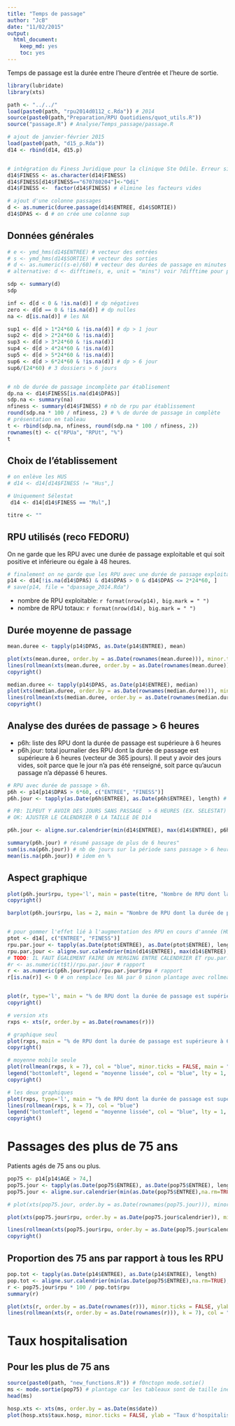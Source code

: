 ```yaml
---
title: "Temps de passage"
author: "JcB"
date: "11/02/2015"
output:
  html_document:
    keep_md: yes
    toc: yes
---
```


Temps de passage est la durée entre l'heure d'entrée et l'heure de sortie.

```r

library(lubridate)
library(xts)

path <- "../../"
load(paste0(path, "rpu2014d0112_c.Rda")) # 2014
source(paste0(path,"Preparation/RPU Quotidiens/quot_utils.R"))
source("passage.R") # Analyse/Temps_passage/passage.R

# ajout de janvier-février 2015
load(paste0(path, "d15_p.Rda"))
d14 <- rbind(d14, d15.p)


# intégration du Finess Juridique pour la clinique Ste Odile. Erreur signalée par Mr Nold: certains RPU de Ste Odile contiennent le Finess juridique au lieu du géographique
d14$FINESS <- as.character(d14$FINESS)
d14$FINESS[d14$FINESS=="670780204"]<-"Odi"
d14$FINESS <-  factor(d14$FINESS) # élimine les facteurs vides

# ajout d'une colonne passages
d <- as.numeric(duree.passage(d14$ENTREE, d14$SORTIE))
d14$DPAS <- d # on crée une colonne sup
```

Données générales
-----------------
```r
# e <- ymd_hms(d14$ENTREE) # vecteur des entrées
# s <- ymd_hms(d14$SORTIE) # vecteur des sorties
# d <- as.numeric((s-e)/60) # vecteur des durées de passage en minutes
# alternative: d <- difftime(s, e, unit = "mins") voir ?difftime pour plus de détails.

sdp <- summary(d)
sdp

inf <- d[d < 0 & !is.na(d)] # dp négatives
zero <- d[d == 0 & !is.na(d)] # dp nulles
na <- d[is.na(d)] # les NA

sup1 <- d[d > 1*24*60 & !is.na(d)] # dp > 1 jour
sup2 <- d[d > 2*24*60 & !is.na(d)] 
sup3 <- d[d > 3*24*60 & !is.na(d)]
sup4 <- d[d > 4*24*60 & !is.na(d)]
sup5 <- d[d > 5*24*60 & !is.na(d)]
sup6 <- d[d > 6*24*60 & !is.na(d)] # dp > 6 jour
sup6/(24*60) # 3 dossiers > 6 jours


# nb de durée de passage incomplète par établisement
dp.na <- d14$FINESS[is.na(d14$DPAS)]
sdp.na <- summary(na)
nfiness <- summary(d14$FINESS) # nb de rpu par établissement
round(sdp.na * 100 / nfiness, 2) # % de durée de passage in complète
# présentation en tableau
t <- rbind(sdp.na, nfiness, round(sdp.na * 100 / nfiness, 2))
rownames(t) <- c("RPUa", "RPUt", "%")
t


```

Choix de l'établissement
------------------------
```r
# on enlève les HUS
# d14 <- d14[d14$FINESS != "Hus",]

# Uniquement Sélestat
 d14 <- d14[d14$FINESS == "Mul",]

titre <- ""
```


RPU utilisés (reco FEDORU)
--------------------------

On ne garde que les RPU avec une durée de passage exploitable et qui soit positive et inférieure ou égale à 48 heures.

```r
# finalement on ne garde que les RPU avec une durée de passage exploitable et qui soit positive et inférieure ou égale à 48 heures.
p14 <- d14[!is.na(d14$DPAS) & d14$DPAS > 0 & d14$DPAS <= 2*24*60, ]
# save(p14, file = "dpassage_2014.Rda")
```


- nombre de RPU exploitable: `r format(nrow(p14), big.mark = " ")`
- nombre de RPU totaux: `r format(nrow(d14), big.mark = " ")`

Durée moyenne de passage
-------------------------

```r
mean.duree <- tapply(p14$DPAS, as.Date(p14$ENTREE), mean)

plot(xts(mean.duree, order.by = as.Date(rownames(mean.duree))), minor.ticks = FALSE, ylab = "Durée moyenne de passage (mn)", main = "Evolution de la durée moyenne de passage par jour")
lines(rollmean(xts(mean.duree, order.by = as.Date(rownames(mean.duree))), k = 7), col = "red", lwd = 2)
copyright()

median.duree <- tapply(p14$DPAS, as.Date(p14$ENTREE), median)
plot(xts(median.duree, order.by = as.Date(rownames(median.duree))), minor.ticks = FALSE, ylab = "Durée médiane de passage (mn)", main = "Evolution de la durée médiane de passage par jour")
lines(rollmean(xts(median.duree, order.by = as.Date(rownames(median.duree))), k = 7), col = "blue", lwd = 2)
copyright()

```


Analyse des durées de passage > 6 heures
----------------------------------------

- p6h: liste des RPU dont la durée de passage est supérieure à 6 heures
- p6h.jour: total journalier des RPU dont la durée de passage est supérieure à 6 heures (vecteur de 365 jpours). Il peut y avoir des jours vides, soit parce que le jour n'a pas été renseigné, soit parce qu'aucun passage n'a dépassé 6 heures.

```r
# RPU avec durée de passage > 6h. 
p6h <- p14[p14$DPAS > 6*60, c("ENTREE", "FINESS")]
p6h.jour <- tapply(as.Date(p6h$ENTREE), as.Date(p6h$ENTREE), length) # RPU de plus de 6 heures par jour

# PB: ILPEUT Y AVOIR DES JOURS SANS PASSAGE  > 6 HEURES (EX. SELESTAT) => FAIRE UN MERGING AVEC UN CALENDRIER.
# OK: AJUSTER LE CALENDRIER 0 LA TAILLE DE D14

p6h.jour <- aligne.sur.calendrier(min(d14$ENTREE), max(d14$ENTREE), p6h.jour)

summary(p6h.jour) # résumé passage de plus de 6 heures"
sum(is.na(p6h.jour)) # nb de jours sur la période sans passage > 6 heures
mean(is.na(p6h.jour)) # idem en %

```

Aspect graphique
----------------

```r

plot(p6h.jour$rpu, type='l', main = paste(titre, "Nombre de RPU dont la durée de passage est supérieure à 6 heures", sep = " - "), ylab = "Nombre de RPU", xlab = "Jours (2014)")
copyright()

barplot(p6h.jour$rpu, las = 2, main = "Nombre de RPU dont la durée de passage est supérieure à 6 heures", ylab = "Nombre de RPU", xlab = "Jours (2014)")


# pour gommer l'effet lié à l'augmentation des RPU en cours d'année (HUS), on forme le rapport RPU avec passage de plus de 6 heures sur RPU totaux:
ptot <- d14[, c("ENTREE", "FINESS")]
rpu.par.jour <- tapply(as.Date(ptot$ENTREE), as.Date(ptot$ENTREE), length) # RPU totaux par jour
rpu.par.jour <- aligne.sur.calendrier(min(d14$ENTREE), max(d14$ENTREE), rpu.par.jour)
# TODO: IL FAUT ÉGALEMENT FAIRE UN MERGING ENTRE CALENDRIER ET rpu.par.jour CAR PEUT ÊTRE PLUS COURT +++ (pb avec Sélestat)
#r <- as.numeric(t$t)/rpu.par.jour # rapport
r <- as.numeric(p6h.jour$rpu)/rpu.par.jour$rpu # rapport
r[is.na(r)] <- 0 # on remplace les NA par 0 sinon plantage avec rollmean


plot(r, type='l', main = "% de RPU dont la durée de passage est supérieure à 6 heures", ylab = "% de RPU avec DP > 6 heures", xlab = "Jours (2014)")
copyright()

# version xts
rxps <- xts(r, order.by = as.Date(rownames(r)))

# graphique seul
plot(rxps, main = "% de RPU dont la durée de passage est supérieure à 6 heures", ylab = "% de RPU avec DP > 6 heures", minor.ticks = FALSE)
copyright()

# moyenne mobile seule
plot(rollmean(rxps, k = 7), col = "blue", minor.ticks = FALSE, main = "% de RPU dont la durée de passage est supérieure à 6 heures", ylab = "% de RPU avec DP > 6 heures")
legend("bottomleft", legend = "moyenne lissée", col = "blue", lty = 1, bty = "n")
copyright()

# les deux graphiques
plot(rxps, type='l', main = "% de RPU dont la durée de passage est supérieure à 6 heures", ylab = "% de RPU avec DP > 6 heures", minor.ticks = FALSE)
lines(rollmean(rxps, k = 7), col = "blue")
legend("bottomleft", legend = "moyenne lissée", col = "blue", lty = 1, bty = "n")
copyright()
```

Passages des plus de 75 ans
===========================

Patients agés de 75 ans ou plus.
```r
pop75 <- p14[p14$AGE > 74,]
pop75.jour <- tapply(as.Date(pop75$ENTREE), as.Date(pop75$ENTREE), length)
pop75.jour <- aligne.sur.calendrier(min(as.Date(pop75$ENTREE),na.rm=TRUE), max(as.Date(pop75$ENTREE),na.rm=TRUE), pop75.jour)

# plot(xts(pop75.jour, order.by = as.Date(rownames(pop75.jour))), minor.ticks = FALSE, ylab = "Nombre de passage (mn)", main = "Evolution du nombre de passage par jour pour les 75 ans et plus")

plot(xts(pop75.jour$rpu, order.by = as.Date(pop75.jour$calendrier)), minor.ticks = FALSE, ylab = "Nombre de passage (mn)", main = "Evolution du nombre de passage par jour pour les 75 ans et plus")

lines(rollmean(xts(pop75.jour$rpu, order.by = as.Date(pop75.jour$calendrier)), k = 7), col = "red", lwd = 2)
copyright()
```
Proportion des 75 ans par rapport à tous les RPU
--------------------------------------------------

```r
pop.tot <- tapply(as.Date(p14$ENTREE), as.Date(p14$ENTREE), length)
pop.tot <- aligne.sur.calendrier(min(as.Date(pop75$ENTREE),na.rm=TRUE), max(as.Date(pop75$ENTREE),na.rm=TRUE), pop.tot)
r <- pop75.jour$rpu * 100 / pop.tot$rpu
summary(r)

plot(xts(r, order.by = as.Date(rownames(r))), minor.ticks = FALSE, ylab = "% de 75 ans", main = "Proportion de 75 ans et plus parmis des RPU")
lines(rollmean(xts(r, order.by = as.Date(rownames(r))), k = 7), col = "blue", lwd = 2)

```

Taux hospitalisation
====================

Pour les plus de 75 ans
-----------------------

```r
source(paste0(path, "new_functions.R")) # f0nctopn mode.sotie()
ms <- mode.sortie(pop75) # plantage car les tableaux sont de taille inégale => rajouter aligne.sur.calendrier
head(ms)

hosp.xts <- xts(ms, order.by = as.Date(ms$date))
plot(hosp.xts$taux.hosp, minor.ticks = FALSE, ylab = "Taux d'hospitalisaton pour les 75 ans", main = "Taux d'hospitalisation")
```

